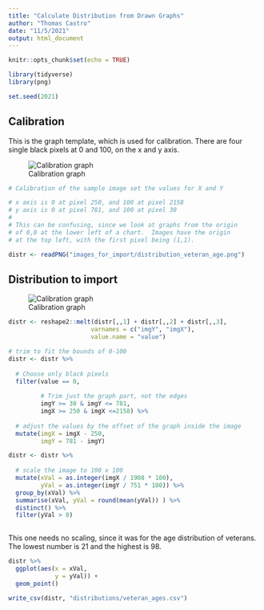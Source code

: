 ```yaml
---
title: "Calculate Distribution from Drawn Graphs"
author: "Thomas Castro"
date: "11/5/2021"
output: html_document
---
```


```r
knitr::opts_chunk$set(echo = TRUE)

library(tidyverse)
library(png)

set.seed(2021)

```
## Calibration

This is the graph template, which is used for calibration.  There are four single black pixels at 0 and 100, on the x and y axis.  

![Calibration graph](images_for_import/calibration.png)

```r


# Calibration of the sample image set the values for X and Y

# x axis is 0 at pixel 250, and 100 at pixel 2158
# y axis is 0 at pixel 781, and 100 at pixel 30
#
# This can be confusing, since we look at graphs from the origin
# of 0,0 at the lower left of a chart.  Images have the origin
# at the top left, with the first pixel being (1,1).

distr <- readPNG("images_for_import/distribution_veteran_age.png")

```

## Distribution to import

![Calibration graph](images_for_import/distribution_veteran_age.png)


```r

distr <- reshape2::melt(distr[,,1] + distr[,,2] + distr[,,3], 
                       varnames = c("imgY", "imgX"), 
                       value.name = "value")

# trim to fit the bounds of 0-100
distr <- distr %>% 
  
  # Choose only black pixels
  filter(value == 0,
         
         # Trim just the graph part, not the edges
         imgY >= 30 & imgY <= 781,
         imgX >= 250 & imgX <=2158) %>% 
  
  # adjust the values by the offset of the graph inside the image
  mutate(imgX = imgX - 250,
         imgY = 781 - imgY)

distr <- distr %>% 
  
  # scale the image to 100 x 100
  mutate(xVal = as.integer(imgX / 1908 * 100),
         yVal = as.integer(imgY / 751 * 100)) %>% 
  group_by(xVal) %>% 
  summarise(xVal, yVal = round(mean(yVal)) ) %>% 
  distinct() %>% 
  filter(yVal > 0)
  
```

This one needs no scaling, since it was for the age distribution of veterans.  The lowest number is 21 and the highest is 98.

```r

distr %>% 
  ggplot(aes(x = xVal,
             y = yVal)) +
  geom_point()

```

```r

write_csv(distr, "distributions/veteran_ages.csv")

```



